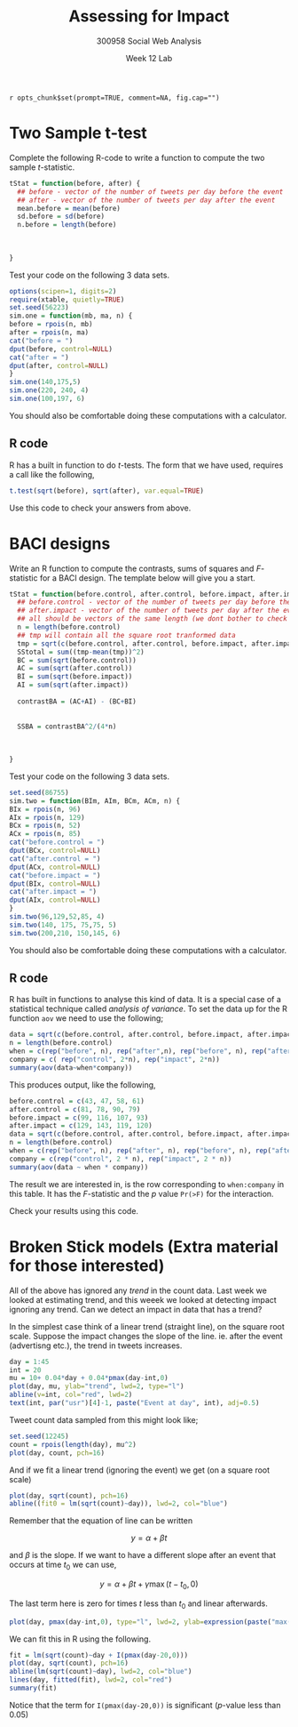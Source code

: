 % Assessing for Impact
% 300958 Social Web Analysis 
% Week 12 Lab

`r opts_chunk$set(prompt=TRUE, comment=NA, fig.cap="")`


# Two Sample t-test

Complete the following R-code to write a function to compute the two sample $t$-statistic.

```r
tStat = function(before, after) {
  ## before - vector of the number of tweets per day before the event
  ## after - vector of the number of tweets per day after the event
  mean.before = mean(before)
  sd.before = sd(before)
  n.before = length(before)  
  
  
  
}
```

Test your code on the following 3 data sets.

```r
options(scipen=1, digits=2)
require(xtable, quietly=TRUE)
set.seed(56223)
sim.one = function(mb, ma, n) {
before = rpois(n, mb)
after = rpois(n, ma)
cat("before = ")
dput(before, control=NULL)
cat("after = ")
dput(after, control=NULL)
}
sim.one(140,175,5)
sim.one(220, 240, 4)
sim.one(100,197, 6)
```

You should also be comfortable doing these computations with a calculator.

## R code

R has a built in function to do $t$-tests. The form that we
have used, requires a call like the following,

```r
t.test(sqrt(before), sqrt(after), var.equal=TRUE)
```

Use this code to check your answers from above.

# BACI designs 

Write an R function to compute the contrasts, sums of squares and $F$-statistic for a BACI design. The template below will give you a start.

```r
tStat = function(before.control, after.control, before.impact, after.impact) {
  ## before.control - vector of the number of tweets per day before the event for the control entity
  ## after.impact - vector of the number of tweets per day after the event for the impacted entity (etc)
  ## all should be vectors of the same length (we dont bother to check this)
  n = length(before.control)
  ## tmp will contain all the square root tranformed data
  tmp = sqrt(c(before.control, after.control, before.impact, after.impact))
  SStotal = sum((tmp-mean(tmp))^2)
  BC = sum(sqrt(before.control))
  AC = sum(sqrt(after.control))
  BI = sum(sqrt(before.impact))
  AI = sum(sqrt(after.impact))
  
  contrastBA = (AC+AI) - (BC+BI)
  
  
  SSBA = contrastBA^2/(4*n)
  
  
  
}
```

Test your code on the following 3 data sets.

```r
set.seed(86755)
sim.two = function(BIm, AIm, BCm, ACm, n) {
BIx = rpois(n, 96)
AIx = rpois(n, 129)
BCx = rpois(n, 52)
ACx = rpois(n, 85)
cat("before.control = ")
dput(BCx, control=NULL)
cat("after.control = ")
dput(ACx, control=NULL)
cat("before.impact = ")
dput(BIx, control=NULL)
cat("after.impact = ")
dput(AIx, control=NULL)
}
sim.two(96,129,52,85, 4)
sim.two(140, 175, 75,75, 5)
sim.two(200,210, 150,145, 6)
```

You should also be comfortable doing these computations with a calculator.

## R code

R has built in functions to analyse this kind of data. It is a special case of a statistical technique
called _analysis of variance_. To set the data up for the R function `aov` we need to use the following;

```r
data = sqrt(c(before.control, after.control, before.impact, after.impact))
n = length(before.control)
when = c(rep("before", n), rep("after",n), rep("before", n), rep("after",n))
company = c( rep("control", 2*n), rep("impact", 2*n))
summary(aov(data~when*company))
```

This produces output, like the following,

```r
before.control = c(43, 47, 58, 61)
after.control = c(81, 78, 90, 79)
before.impact = c(99, 116, 107, 93)
after.impact = c(129, 143, 119, 120)
data = sqrt(c(before.control, after.control, before.impact, after.impact))
n = length(before.control)
when = c(rep("before", n), rep("after", n), rep("before", n), rep("after", n))
company = c(rep("control", 2 * n), rep("impact", 2 * n))
summary(aov(data ~ when * company))
```

The result we are interested in, is the row corresponding to `when:company` in this table. 
It has the $F$-statistic and the $p$ value `Pr(>F)` for the interaction.

Check your results using this code.

# Broken Stick models   (Extra material for those interested)

All of the above has ignored any _trend_ in the count data. Last week we looked at estimating trend, 
and this weeek we looked at detecting impact ignoring any trend. Can we detect an impact in data that has a trend?

In the simplest case think of a linear trend (straight line), on the square root scale. 
Suppose the impact changes the slope of the line. ie. after the event (advertisng etc.), 
the trend in tweets increases.

```r
day = 1:45
int = 20
mu = 10+ 0.04*day + 0.04*pmax(day-int,0)
plot(day, mu, ylab="trend", lwd=2, type="l")
abline(v=int, col="red", lwd=2)
text(int, par("usr")[4]-1, paste("Event at day", int), adj=0.5)
```

Tweet count data sampled from this might look like;

```r
set.seed(12245)
count = rpois(length(day), mu^2)
plot(day, count, pch=16)
```


And if we fit a linear trend (ignoring the event) we get (on a square root scale)

```r
plot(day, sqrt(count), pch=16)
abline((fit0 = lm(sqrt(count)~day)), lwd=2, col="blue")
```


Remember that the equation of line can be written

$$y = \alpha + \beta t$$

and $\beta$ is the slope. If we want to have a different slope after an event that occurs at time $t_0$ we can use,

$$y = \alpha + \beta t  + \gamma \max(t-t_0,0)$$

The last term here is zero for times $t$ less than $t_0$ and linear afterwards.

```r
plot(day, pmax(day-int,0), type="l", lwd=2, ylab=expression(paste("max(", t-t[0], ",0)")))
```

We can fit this in R using the following.

```r
fit = lm(sqrt(count)~day + I(pmax(day-20,0)))
plot(day, sqrt(count), pch=16)
abline(lm(sqrt(count)~day), lwd=2, col="blue")
lines(day, fitted(fit), lwd=2, col="red")
summary(fit)
```

Notice that the term for `I(pmax(day-20,0))` is significant ($p$-value less than 0.05)